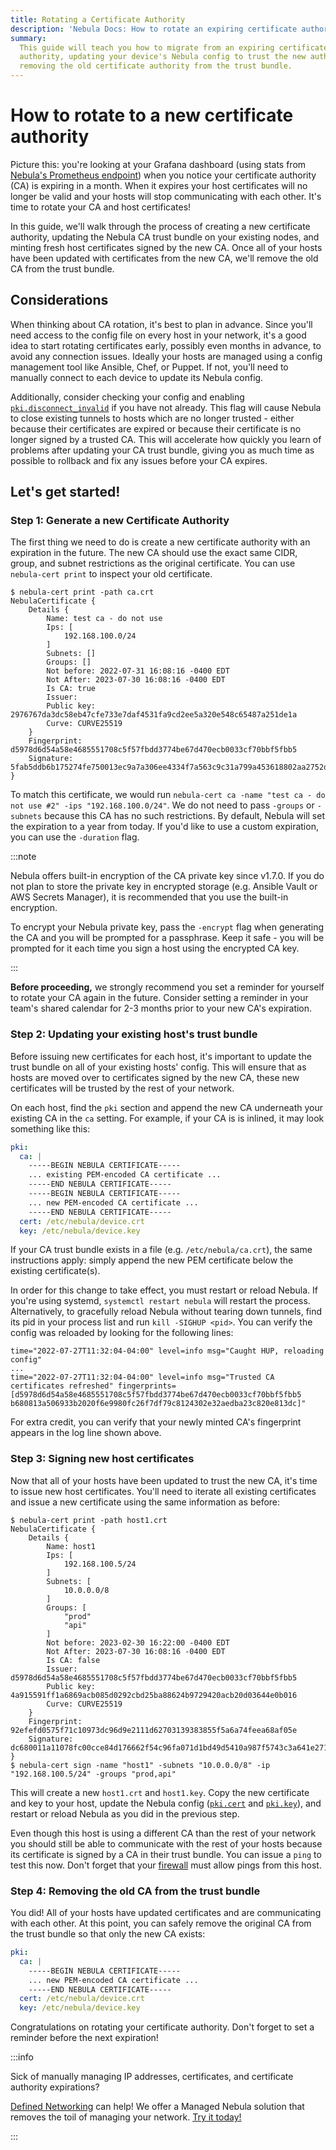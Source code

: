 ```yaml
---
title: Rotating a Certificate Authority
description: 'Nebula Docs: How to rotate an expiring certificate authority without downtime.'
summary:
  This guide will teach you how to migrate from an expiring certificate authority by creating a new certificate
  authority, updating your device's Nebula config to trust the new authority, signing new host certificates, and
  removing the old certificate authority from the trust bundle.
---
```


# How to rotate to a new certificate authority

Picture this: you're looking at your Grafana dashboard (using stats from
[Nebula's Prometheus endpoint](/docs/config/stats/)) when you notice your certificate authority (CA) is expiring in a
month. When it expires your host certificates will no longer be valid and your hosts will stop communicating with each
other. It's time to rotate your CA and host certificates!

In this guide, we'll walk through the process of creating a new certificate authority, updating the Nebula CA trust
bundle on your existing nodes, and minting fresh host certificates signed by the new CA. Once all of your hosts have
been updated with certificates from the new CA, we'll remove the old CA from the trust bundle.

## Considerations

When thinking about CA rotation, it's best to plan in advance. Since you'll need access to the config file on every host
in your network, it's a good idea to start rotating certificates early, possibly even months in advance, to avoid any
connection issues. Ideally your hosts are managed using a config management tool like Ansible, Chef, or Puppet. If not,
you'll need to manually connect to each device to update its Nebula config.

Additionally, consider checking your config and enabling
[`pki.disconnect_invalid`](/docs/config/pki/#pkidisconnect_invalid) if you have not already. This flag will cause Nebula
to close existing tunnels to hosts which are no longer trusted - either because their certificates are expired or
because their certificate is no longer signed by a trusted CA. This will accelerate how quickly you learn of problems
after updating your CA trust bundle, giving you as much time as possible to rollback and fix any issues before your CA
expires.

## Let's get started!

### Step 1: Generate a new Certificate Authority

The first thing we need to do is create a new certificate authority with an expiration in the future. The new CA should
use the exact same CIDR, group, and subnet restrictions as the original certificate. You can use `nebula-cert print` to
inspect your old certificate.

```
$ nebula-cert print -path ca.crt
NebulaCertificate {
	Details {
		Name: test ca - do not use
		Ips: [
			192.168.100.0/24
		]
		Subnets: []
		Groups: []
		Not before: 2022-07-31 16:08:16 -0400 EDT
		Not After: 2023-07-30 16:08:16 -0400 EDT
		Is CA: true
		Issuer:
		Public key: 2976767da3dc58eb47cfe733e7daf4531fa9cd2ee5a320e548c65487a251de1a
		Curve: CURVE25519
	}
	Fingerprint: d5978d6d54a58e4685551708c5f57fbdd3774be67d470ecb0033cf70bbf5fbb5
	Signature: 5fab5ddb6b175274fe750013ec9a7a306ee4334f7a563c9c31a799a453618802aa2752d21f44720d876027d08b05d8a9da7dd61089eebf1a184773baf681de06
}
```

To match this certificate, we would run `nebula-cert ca -name "test ca - do not use #2" -ips "192.168.100.0/24"`. We do
not need to pass `-groups` or `-subnets` because this CA has no such restrictions. By default, Nebula will set the
expiration to a year from today. If you'd like to use a custom expiration, you can use the `-duration` flag.

:::note

Nebula offers built-in encryption of the CA private key since v1.7.0. If you do not plan to store the private key in
encrypted storage (e.g. Ansible Vault or AWS Secrets Manager), it is recommended that you use the built-in encryption.

To encrypt your Nebula private key, pass the `-encrypt` flag when generating the CA and you will be prompted for a
passphrase. Keep it safe - you will be prompted for it each time you sign a host using the encrypted CA key.

:::

**Before proceeding,** we strongly recommend you set a reminder for yourself to rotate your CA again in the future.
Consider setting a reminder in your team's shared calendar for 2-3 months prior to your new CA's expiration.

### Step 2: Updating your existing host's trust bundle

Before issuing new certificates for each host, it's important to update the trust bundle on all of your existing hosts'
config. This will ensure that as hosts are moved over to certificates signed by the new CA, these new certificates will
be trusted by the rest of your network.

On each host, find the `pki` section and append the new CA underneath your existing CA in the `ca` setting. For example,
if your CA is is inlined, it may look something like this:

```yaml
pki:
  ca: |
    -----BEGIN NEBULA CERTIFICATE-----
    ... existing PEM-encoded CA certificate ...
    -----END NEBULA CERTIFICATE-----
    -----BEGIN NEBULA CERTIFICATE-----
    ... new PEM-encoded CA certificate ...
    -----END NEBULA CERTIFICATE-----
  cert: /etc/nebula/device.crt
  key: /etc/nebula/device.key
```

If your CA trust bundle exists in a file (e.g. `/etc/nebula/ca.crt`), the same instructions apply: simply append the new
PEM certificate below the existing certificate(s).

In order for this change to take effect, you must restart or reload Nebula. If you're using systemd,
`systemctl restart nebula` will restart the process. Alternatively, to gracefully reload Nebula without tearing down
tunnels, find its pid in your process list and run `kill -SIGHUP <pid>`. You can verify the config was reloaded by
looking for the following lines:

```
time="2022-07-27T11:32:04-04:00" level=info msg="Caught HUP, reloading config"
...
time="2022-07-27T11:32:04-04:00" level=info msg="Trusted CA certificates refreshed" fingerprints=[d5978d6d54a58e4685551708c5f57fbdd3774be67d470ecb0033cf70bbf5fbb5 b680813a506933b2020f6e9980fc26f7df79c8124302e32aedba23c820e813dc]"
```

For extra credit, you can verify that your newly minted CA's fingerprint appears in the log line shown above.

### Step 3: Signing new host certificates

Now that all of your hosts have been updated to trust the new CA, it's time to issue new host certificates. You'll need
to iterate all existing certificates and issue a new certificate using the same information as before:

```
$ nebula-cert print -path host1.crt
NebulaCertificate {
	Details {
		Name: host1
		Ips: [
			192.168.100.5/24
		]
		Subnets: [
			10.0.0.0/8
		]
		Groups: [
			"prod"
			"api"
        ]
		Not before: 2023-02-30 16:22:00 -0400 EDT
		Not After: 2023-07-30 16:08:16 -0400 EDT
		Is CA: false
		Issuer: d5978d6d54a58e4685551708c5f57fbdd3774be67d470ecb0033cf70bbf5fbb5
		Public key: 4a915591ff1a6869acb085d0292cbd25ba88624b9729420acb20d03644e0b016
		Curve: CURVE25519
	}
	Fingerprint: 92efefd0575f71c10973dc96d9e2111d62703139383855f5a6a74feea68af05e
	Signature: dc680011a11078fc00cce84d176662f54c96fa071d1bd49d5410a987f5743c3a641e27142ec19d5ed1929d5464bcdffe927a787b3a4f200b008d84821e3c4a0d
}
$ nebula-cert sign -name "host1" -subnets "10.0.0.0/8" -ip "192.168.100.5/24" -groups "prod,api"
```

This will create a new `host1.crt` and `host1.key`. Copy the new certificate and key to your host, update the Nebula
config ([`pki.cert`](/docs/config/pki/#pkicert) and [`pki.key`](/docs/config/pki/#pkikey)), and restart or reload Nebula
as you did in the previous step.

Even though this host is using a different CA than the rest of your network you should still be able to communicate with
the rest of your hosts because its certificate is signed by a CA in their trust bundle. You can issue a `ping` to test
this now. Don't forget that your [firewall](/docs/config/firewall/) must allow pings from this host.

### Step 4: Removing the old CA from the trust bundle

You did! All of your hosts have updated certificates and are communicating with each other. At this point, you can
safely remove the original CA from the trust bundle so that only the new CA exists:

```yaml
pki:
  ca: |
    -----BEGIN NEBULA CERTIFICATE-----
    ... new PEM-encoded CA certificate ...
    -----END NEBULA CERTIFICATE-----
  cert: /etc/nebula/device.crt
  key: /etc/nebula/device.key
```

Congratulations on rotating your certificate authority. Don't forget to set a reminder before the next expiration!

:::info

Sick of manually managing IP addresses, certificates, and certificate authority expirations?

<a href="https://defined.net">Defined Networking</a> can help! We offer a Managed Nebula solution that removes the toil of
managing your network. <a href="https://admin.defined.net/signup">Try it today!</a>

:::
